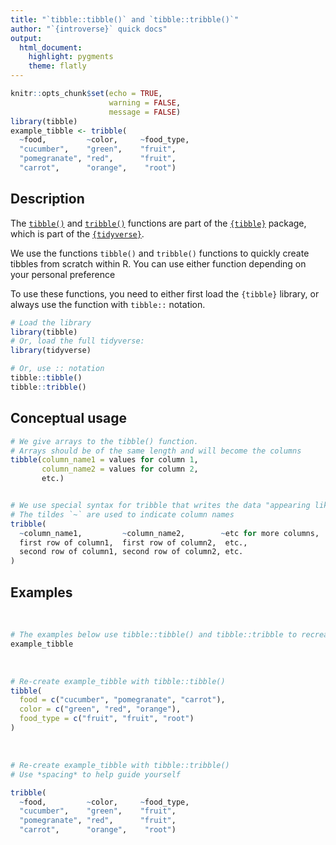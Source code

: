 ```yaml
---
title: "`tibble::tibble()` and `tibble::tribble()`"
author: "`{introverse}` quick docs"
output: 
  html_document:
    highlight: pygments
    theme: flatly
---
```



```r
knitr::opts_chunk$set(echo = TRUE, 
                      warning = FALSE, 
                      message = FALSE)
library(tibble)
example_tibble <- tribble(
  ~food,         ~color,     ~food_type,
  "cucumber",    "green",    "fruit",
  "pomegranate", "red",      "fruit",
  "carrot",      "orange",    "root")
```


## Description

The [`tibble()`](https://tibble.tidyverse.org/reference/tibble.html) and [`tribble()`](https://tibble.tidyverse.org/reference/tribble.html) functions are part of the [`{tibble}`](https://tibble.tidyverse.org/) package, which is part of the [`{tidyverse}`](https://www.tidyverse.org/).

We use the functions `tibble()` and `tribble()` functions to quickly create tibbles from scratch within R. You can use either function depending on your personal preference 


<!-- Add the following if the topic is a function that does NOT come with base R, and uncomment/fill in the subsequent multiline HTML comment: -->
To use these functions, you need to either first load the `{tibble}` library, or always use the function with `tibble::` notation.

```r
# Load the library
library(tibble)
# Or, load the full tidyverse:
library(tidyverse)

# Or, use :: notation
tibble::tibble()
tibble::tribble()
```


## Conceptual usage 

```r
# We give arrays to the tibble() function. 
# Arrays should be of the same length and will become the columns
tibble(column_name1 = values for column 1,
       column_name2 = values for column 2,
       etc.)


# We use special syntax for tribble that writes the data "appearing like a table"
# The tildes `~` are used to indicate column names
tribble(
  ~column_name1,         ~column_name2,        ~etc for more columns,
  first row of column1,  first row of column2,  etc., 
  second row of column1, second row of column2, etc.
)
```

## Examples


<br>
```r
# The examples below use tibble::tibble() and tibble::tribble to recreate this tibble:
example_tibble
```


<br>

```r
# Re-create example_tibble with tibble::tibble()
tibble(
  food = c("cucumber", "pomegranate", "carrot"),
  color = c("green", "red", "orange"),
  food_type = c("fruit", "fruit", "root")
)
```

<br>

```r
# Re-create example_tibble with tibble::tribble()
# Use *spacing* to help guide yourself

tribble(
  ~food,         ~color,     ~food_type,
  "cucumber",    "green",    "fruit",
  "pomegranate", "red",      "fruit",
  "carrot",      "orange",    "root")
```

